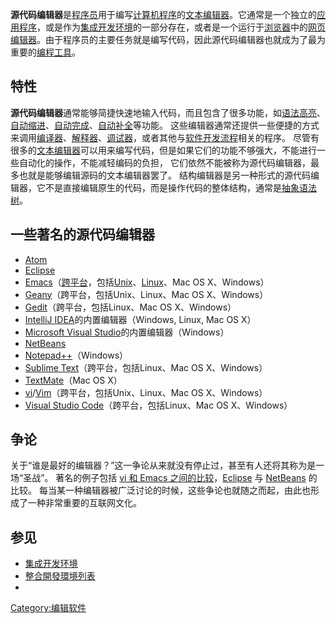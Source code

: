 {{NoteTA|G1=IT}}
'''源代码编辑器'''是[[程序员|程序员]]用于编写[[计算机程序|计算机程序]]的[[文本编辑器|文本编辑器]]。它通常是一个独立的[[应用程序|应用程序]]，或是作为[[集成开发环境|集成开发环境]]的一部分存在，或者是一个运行于[[浏览器|浏览器]]中的[[网页编辑器|网页编辑器]]。由于程序员的主要任务就是编写代码，因此源代码编辑器也就成为了最为重要的[[编程工具|编程工具]]。

==特性==
'''源代码编辑器'''通常能够简捷快速地输入代码，而且包含了很多功能，如[[语法高亮|语法高亮]]、[[自动缩进|自动缩进]]、[[自动完成|自动完成]]、[[自动补全|自动补全]]等功能。
这些编辑器通常还提供一些便捷的方式来调用[[编译器|编译器]]、[[解释器|解释器]]、[[调试器|调试器]]，或者其他与[[软件开发流程|软件开发流程]]相关的程序。
尽管有很多的[[文本编辑器|文本编辑器]]可以用来编写代码，但是如果它们的功能不够强大，不能进行一些自动化的操作，不能减轻编码的负担，
它们依然不能被称为源代码编辑器，最多也就是能够编辑源码的文本编辑器罢了。
结构编辑器是另一种形式的源代码编辑器，它不是直接编辑原生的代码，而是操作代码的整体结构，通常是[[抽象语法树|抽象语法树]]。

==一些著名的源代码编辑器==
<!-- DO NOT ADD your pet favorite source code editor to this list before discussing it on the Talk page.  If you do, it will be reverted. We want to keep this list short to only include the most POPULAR or WELL-KNOWN SCE's. Per [[WP:REPEATLINK|WP:REPEATLINK]]: Wikilink terms only on 1st instance, remove later repeating links. -->
*[[Atom_(文字編輯器)|Atom]]
*[[Eclipse|Eclipse]]
*[[Emacs|Emacs]]（[[跨平台|跨平台]]，包括[[Unix|Unix]]、[[Linux|Linux]]、Mac OS X、Windows）
*[[Geany|Geany]]（跨平台，包括Unix、Linux、Mac OS X、Windows）
*[[Gedit|Gedit]]（跨平台，包括Linux、Mac OS X、Windows）
*[[IntelliJ_IDEA|IntelliJ IDEA]]的内置编辑器（Windows, Linux, Mac OS X）
*[[Microsoft_Visual_Studio|Microsoft Visual Studio]]的内置编辑器（Windows）
*[[NetBeans|NetBeans]]
*[[Notepad++|Notepad++]]（Windows）
*[[Sublime_Text|Sublime Text]]（跨平台，包括Linux、Mac OS X、Windows）
*[[TextMate|TextMate]]（Mac OS X）
*[[vi|vi]]/[[Vim|Vim]]（跨平台，包括Unix、Linux、Mac OS X、Windows）
*[[Visual_Studio_Code|Visual Studio Code]]（跨平台，包括Linux、Mac OS X、Windows）

==争论==
关于“谁是最好的编辑器？”这一争论从来就没有停止过，甚至有人还将其称为是一场“圣战”。
著名的例子包括 [[编辑器之战|vi 和 Emacs 之间的比较]]，[[Eclipse|Eclipse]] 与 [[NetBeans|NetBeans]] 的比较。
每当某一种编辑器被广泛讨论的时候，这些争论也就随之而起，由此也形成了一种非常重要的互联网文化。

==参见==
*[[集成开发环境|集成开发环境]]
*[[整合開發環境列表|整合開發環境列表]]
*{{section link|文件编辑器比较|編程功能}}

[[Category:编辑软件|Category:编辑软件]]